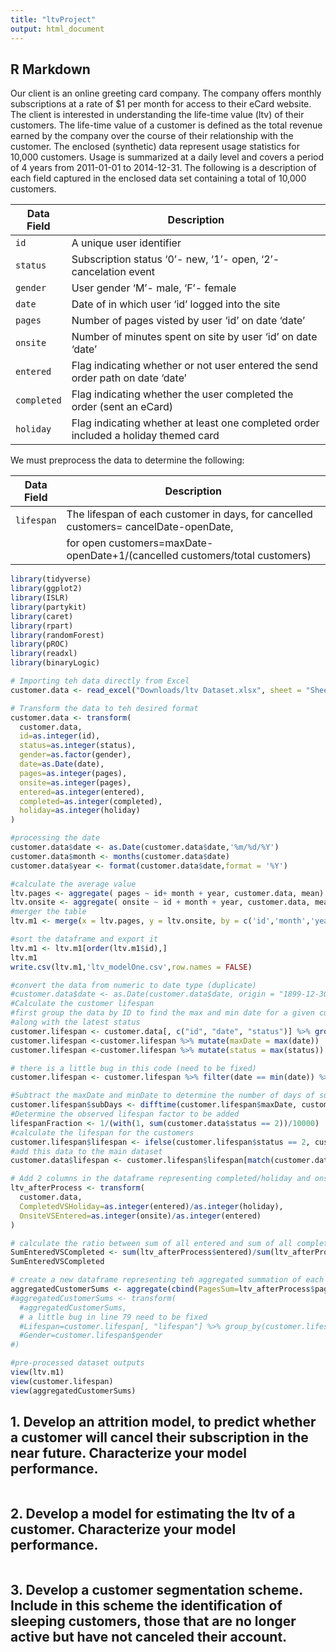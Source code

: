 ---
title: "ltvProject"
output: html_document
---


## R Markdown

Our client is an online greeting card company. The company offers monthly subscriptions at a rate of $1 per month for access to their eCard website. The client is interested in understanding the life-time value (ltv) of their customers.
The life-time value of a customer is defined as the total revenue earned by the company over the course of their relationship with the customer.
The enclosed (synthetic) data represent usage statistics for 10,000 customers. Usage is summarized at a daily level and covers a period of 4 years from 2011-01-01 to 2014-12-31.
The following is a description of each field captured in the enclosed data set containing a total of 10,000 customers.

| Data Field | Description                                                                         | 
|------------|-------------------------------------------------------------------------------------|
| `id`       | A unique user identifier                                                            |
| `status`   | Subscription status ‘0’- new, ‘1’- open, ‘2’- cancelation event                     |
| `gender`   | User gender ‘M’- male, ‘F’- female                                                  |
| `date`     | Date of in which user ‘id’ logged into the site                                     |
| `pages`    | Number of pages visted by user ‘id’ on date ‘date’                                  |
| `onsite`   | Number of minutes spent on site by user ‘id’ on date ‘date’                         |
| `entered`  | Flag indicating whether or not user entered the send order path on date ‘date’      |
| `completed`| Flag indicating whether the user completed the order (sent an eCard)                |
| `holiday`  | Flag indicating whether at least one completed order included a holiday themed card |

We must preprocess the data to determine the following: 

| Data Field | Description                                                                         | 
|------------|-------------------------------------------------------------------------------------|
| `lifespan` | The lifespan of each customer in days, for cancelled customers= cancelDate-openDate,|
|            | for open customers=maxDate-openDate+1/(cancelled customers/total customers)         |


```{r, message=FALSE}
library(tidyverse)
library(ggplot2)
library(ISLR)
library(partykit)
library(caret)
library(rpart)
library(randomForest)
library(pROC)
library(readxl)
library(binaryLogic)
```

```{r, cache = TRUE}
# Importing teh data directly from Excel
customer.data <- read_excel("Downloads/ltv Dataset.xlsx", sheet = "Sheet1")
```

```{r, cache = TRUE}
# Transform the data to teh desired format
customer.data <- transform(
  customer.data,
  id=as.integer(id),
  status=as.integer(status),
  gender=as.factor(gender),
  date=as.Date(date),
  pages=as.integer(pages),
  onsite=as.integer(pages),
  entered=as.integer(entered),
  completed=as.integer(completed),
  holiday=as.integer(holiday)
)
```

```{r}
#processing the date
customer.data$date <- as.Date(customer.data$date,'%m/%d/%Y')
customer.data$month <- months(customer.data$date)
customer.data$year <- format(customer.data$date,format = '%Y')
```

```{r}
#calculate the average value
ltv.pages <- aggregate( pages ~ id+ month + year, customer.data, mean)
ltv.onsite <- aggregate( onsite ~ id + month + year, customer.data, mean)
#merger the table
ltv.m1 <- merge(x = ltv.pages, y = ltv.onsite, by = c('id','month','year'), all.x = TRUE)
```

```{r}
#sort the dataframe and export it
ltv.m1 <- ltv.m1[order(ltv.m1$id),]
ltv.m1
write.csv(ltv.m1,'ltv_modelOne.csv',row.names = FALSE)
```

```{r, cache=TRUE}
#convert the data from numeric to date type (duplicate) 
#customer.data$date <- as.Date(customer.data$date, origin = "1899-12-30")
#Calculate the customer lifespan 
#first group the data by ID to find the max and min date for a given customer
#along with the latest status 
customer.lifespan <- customer.data[, c("id", "date", "status")] %>% group_by(id)
customer.lifespan <-customer.lifespan %>% mutate(maxDate = max(date)) 
customer.lifespan <-customer.lifespan %>% mutate(status = max(status)) 

# there is a little bug in this code (need to be fixed)
customer.lifespan <- customer.lifespan %>% filter(date == min(date)) %>% rename(minDate = date)

#Subtract the maxDate and minDate to determine the number of days of subscription
customer.lifespan$subDays <- difftime(customer.lifespan$maxDate, customer.lifespan$minDate, units = "days")
#Determine the observed lifespan factor to be added
lifespanFraction <- 1/(with(1, sum(customer.data$status == 2))/10000)
#calculate the lifespan for the customers
customer.lifespan$lifespan <- ifelse(customer.lifespan$status == 2, customer.lifespan$subDays, customer.lifespan$subDays + lifespanFraction)
#add this data to the main dataset 
customer.data$lifespan <- customer.lifespan$lifespan[match(customer.data$id,customer.lifespan$id)]
```

```{r, cache = TRUE}
# Add 2 columns in the dataframe representing completed/holiday and onsite/entered
ltv_afterProcess <- transform(
  customer.data,
  CompletedVSHoliday=as.integer(entered)/as.integer(holiday),
  OnsiteVSEntered=as.integer(onsite)/as.integer(entered)
)
```

```{r, cache = TRUE}
# calculate the ratio between sum of all entered and sum of all completed
SumEnteredVSCompleted <- sum(ltv_afterProcess$entered)/sum(ltv_afterProcess$completed)
SumEnteredVSCompleted
```

```{r, cache = TRUE}
# create a new dataframe representing teh aggregated summation of each variable per customer
aggregatedCustomerSums <- aggregate(cbind(PagesSum=ltv_afterProcess$pages, OnsiteSum=ltv_afterProcess$onsite, EnteredSum=ltv_afterProcess$entered, CompletedSum=ltv_afterProcess$completed, HolidaySum=ltv_afterProcess$holiday), by=list(Customerid=ltv_afterProcess$id), FUN=sum)
#aggregatedCustomerSums <- transform(
  #aggregatedCustomerSums,
  # a little bug in line 79 need to be fixed
  #Lifespan=customer.lifespan[, "lifespan"] %>% group_by(customer.lifespan$id)
  #Gender=customer.lifespan$gender
#)
```

```{r}
#pre-processed dataset outputs
view(ltv.m1)
view(customer.lifespan)
view(aggregatedCustomerSums)
```


## 1.	Develop an attrition model, to predict whether a customer will cancel their subscription in the near future. Characterize your model performance.

```{r}
```

## 2.	Develop a model for estimating the ltv of a customer. Characterize your model performance.

```{r}
```

## 3.	Develop a customer segmentation scheme. Include in this scheme the identification of sleeping customers, those that are no longer active but have not canceled their account.

```{r}
```

